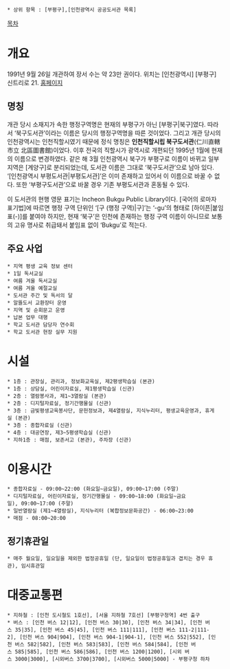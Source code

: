  * 상위 항목 : [부평구],[인천광역시 공공도서관 목록]

[[목차]]

= 개요 =

1991년 9월 26일 개관하여 장서 수는 약 23만 권이다.
위치는 [인천광역시] [부평구] 신트리로 21. [http://www.ipl.go.kr/ 홈페이지]

== 명칭 ==

개관 당시 소재지가 속한 행정구역명은 현재의 부평구가 아닌 [부평구|북구]였다. 따라서 ‘북구도서관’이라는 이름은 당시의 행정구역명을 따른 것이었다. 그리고 개관 당시의 인천광역시는 인천직할시였기 때문에 정식 명칭은 '''인천직할시립 북구도서관'''(仁川直轄市立 北區圖書館)이었다. 이후 전국의 직할시가 광역시로 개편되던 1995년 1월에 현재의 이름으로 변경하였다. 같은 해 3월 인천광역시 북구가 부평구로 이름이 바뀌고 일부 지역은 [계양구]로 분리되었는데, 도서관 이름은 그대로 ‘북구도서관’으로 남아 있다. ‘[인천광역시 부평도서관|부평도서관]’은 이미 존재하고 있어서 이 이름으로 바꿀 수 없다. 또한 ‘부평구도서관’으로 바꿀 경우 기존 부평도서관과 혼동될 수 있다.

이 도서관의 현행 영문 표기는 Incheon Bukgu Public Library이다. [국어의 로마자 표기법]에 따르면 행정 구역 단위인 ‘[구 (행정 구역)|구]’는 ‘-gu’의 형태로 [하이픈|붙임표(-)]를 붙여야 하지만, 현재 ‘북구’은 인천에 존재하는 행정 구역 이름이 아니므로 보통의 고유 명사로 취급돼서 붙임표 없이 ‘Bukgu’로 적는다.

== 주요 사업 ==
 * 지역 평생 교육 정보 센터   
 * 1일 독서교실  
 * 여름 겨울 독서교실   
 * 여름 겨울 예절교실 
 * 도서관 주간 및 독서의 달    
 * 알뜰도서 교환장터 운영  
 * 지역 및 순회문고 운영   
 * 납본 업무 대행 
 * 학교 도서관 담당자 연수회   
 * 학교 도서관 현장 실무 지원 

= 시설 =
 * 1층 : 관장실, 관리과, 정보화교육실, 제2평생학습실 (본관)
 * 1층 : 상담실, 어린이자료실, 제1평생학습실 (신관)
 * 2층 : 열람봉사과, 제1~3열람실 (본관)
 * 2층 : 디지털자료실, 정기간행물실 (신관)
 * 3층 : 금빛평생교육봉사단, 문헌정보과, 제4열람실, 지식누리터, 평생교육운영과, 휴게실 (본관)
 * 3층 : 종합자료실 (신관)
 * 4층 : 대공연장, 제3~5평생학습실 (신관)
 * 지하1층 : 매점, 보존서고 (본관), 주차장 (신관)

= 이용시간 =
 * 종합자료실 - 09:00~22:00 (화요일~금요일), 09:00~17:00 (주말)
 * 디지털자료실, 어린이자료실, 정기간행물실 - 09:00~18:00 (화요일~금요일), 09:00~17:00 (주말)
 * 일반열람실 (제1~4열람실), 지식누리터 (복합정보문화공간) - 06:00~23:00
 * 매점 - 08:00~20:00

== 정기휴관일 ==
 * 매주 월요일, 일요일을 제외한 법정공휴일 (단, 일요일이 법정공휴일과 겹치는 경우 휴관), 임시휴관일

= 대중교통편 =
 * 지하철 : [인천 도시철도 1호선], [서울 지하철 7호선] [부평구청역] 4번 출구
 * 버스 : [인천 버스 12|12], [인천 버스 30|30], [인천 버스 34|34], [인천 버스 35|35], [인천 버스 45|45], [인천 버스 111|111], [인천 버스 111-2|111-2], [인천 버스 904|904], [인천 버스 904-1|904-1], [인천 버스 552|552], [인천 버스 582|582], [인천 버스 583|583], [인천 버스 584|584], [인천 버스 585|585], [인천 버스 586|586], [인천 버스 1200|1200], [시외 버스 3000|3000], [시외버스 3700|3700], [시외버스 5000|5000] - 부평구청 하차
